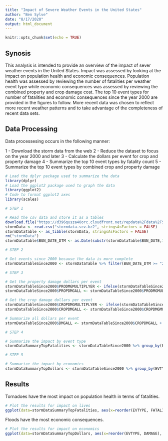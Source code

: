 ```yaml
---
title: "Impact of Severe Weather Events in the United States"
author: "Ben Sylve"
date: "8/17/2020"
output: html_document
---
```


```r
knitr::opts_chunk$set(echo = TRUE)
```

## Synosis

This analysis is intended to provide an overview of the impact of sever weather events in the United States. Impact was assessed by looking at the impact on population health and economic consequences. Population health was assessed by reviewing the number of fatalities per weather event type while economic consequences was assessed by reviewing the combined property and crop damage cost. The top 10 event types for number of fatalities and economic consequences since the year 2000 are provided in the figures to follow. More recent data was chosen to reflect more recent weather patterns and to take advantage of the completeness of recent data sets.

## Data Processing

Data processesing occurs in the following manner:

1 - Download the storm data from the web
2 - Reduce the dataset to focus on the year 2000 and later
3 - Calculate the dollars per event for crop and property damage
4 - Summarize the top 10 event types by fatality count
5 - Summarize the top 10 event types by combined crop and property damage

```r
# Load the dplyr package used to summarize the data
library(dplyr)
# Load the ggplot2 package used to graph the data
library(ggplot2)
# Code to format ggplot2 axes
library(scales)

# STEP 1

# Read the csv data and store it as a tables
download.file("https://d396qusza40orc.cloudfront.net/repdata%2Fdata%2FStormData.csv.bz2","stormdata.scv.bz2")
stormData <- read.csv("stormdata.scv.bz2", stringsAsFactors = FALSE)
stormDataTable <- as_tibble(stormData, stringsAsFactors = FALSE)
rm("stormData")
stormDataTable$BGN_DATE_DTM <- as.Date(substr(stormDataTable$BGN_DATE,1,which(strsplit(stormDataTable$BGN_DATE, "")[[1]]==" ")), format='%m/%d/%Y')

# STEP 2

# Get events since 2000 because the data is more complete
stormDataTableSince2000 <- stormDataTable %>% filter(BGN_DATE_DTM >= "2000-01-01")

# STEP 3

# Get the property damage dollars per event
stormDataTableSince2000$PRODMGMULTIPLYER <- ifelse(stormDataTableSince2000$PROPDMGEXP=="K",1000,ifelse(stormDataTableSince2000$PROPDMGEXP=="M",1000000,ifelse(stormDataTableSince2000$PROPDMGEXP=="B",1000000000,1)))
stormDataTableSince2000$PROPDMGALL <- stormDataTableSince2000$PRODMGMULTIPLYER * stormDataTableSince2000$PROPDMG

# Get the crop damage dollars per event
stormDataTableSince2000$CROPDMGMULTIPLYER <- ifelse(stormDataTableSince2000$CROPDMGEXP=="K",1000,ifelse(stormDataTableSince2000$CROPDMGEXP=="M",1000000,ifelse(stormDataTableSince2000$CROPDMGEXP=="B",1000000000,1)))
stormDataTableSince2000$CROPDMGALL <- stormDataTableSince2000$CROPDMGMULTIPLYER * stormDataTableSince2000$PROPDMG

# Summarize all dollars per event
stormDataTableSince2000$DMGALL <- stormDataTableSince2000$CROPDMGALL + stormDataTableSince2000$PROPDMGALL

# STEP 4

# Summarize the impact by event type
stormDataSummaryTopFatalities <- stormDataTableSince2000 %>% group_by(EVTYPE) %>% summarize(FATALITIES = sum(FATALITIES), INJURIES = sum(INJURIES), DAMAGE = sum(DMGALL)) %>% slice_max(order_by = FATALITIES, n = 10)

# STEP 5

# Summarize the impact by economics
stormDataSummaryTopDollars <- stormDataTableSince2000 %>% group_by(EVTYPE) %>% summarize(FATALITIES = sum(FATALITIES), INJURIES = sum(INJURIES), DAMAGE = sum(DMGALL)/1000000000) %>% slice_max(order_by = DAMAGE, n = 10)
```

## Results

Tornadoes have the most impact on population health in terms of fatalities.

```r
# Plot the results for impact on lives
ggplot(data=stormDataSummaryTopFatalities, aes(x=reorder(EVTYPE, FATALITIES), y=FATALITIES), group=1) + labs(x="Event Type", y="Fatalities") + geom_bar(stat="identity") + coord_flip() + ggtitle("Severe Weather Event Population Health Impact \n Top 10 Events by Fatality Count")
```

Floods have the most economic consequences.

```r
# Plot the results for impact on economics
ggplot(data=stormDataSummaryTopDollars, aes(x=reorder(EVTYPE, DAMAGE), y=DAMAGE), group=1) + labs(x="Event Type", y="Economic Damage (Billions Dollars)") + geom_bar(stat="identity") + coord_flip() + scale_y_continuous(labels=comma) + ggtitle("Severe Weather Event Economic Consequences \n Top 10 Events by Combined Property and Crop Damage")
```